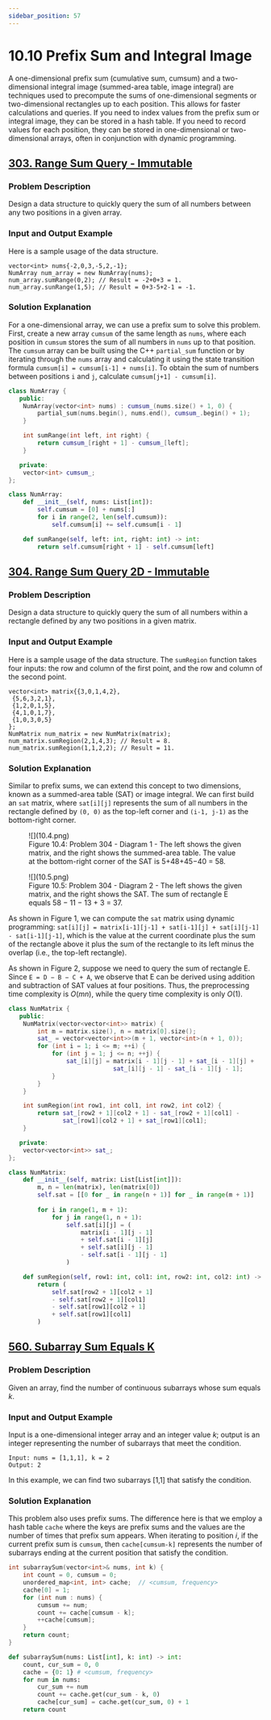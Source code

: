 ```yaml
---
sidebar_position: 57
---
```


# 10.10 Prefix Sum and Integral Image

A one-dimensional prefix sum (cumulative sum, cumsum) and a two-dimensional integral image (summed-area table, image integral) are techniques used to precompute the sums of one-dimensional segments or two-dimensional rectangles up to each position. This allows for faster calculations and queries. If you need to index values from the prefix sum or integral image, they can be stored in a hash table. If you need to record values for each position, they can be stored in one-dimensional or two-dimensional arrays, often in conjunction with dynamic programming.

## [303. Range Sum Query - Immutable](https://leetcode.com/problems/range-sum-query-immutable/)

### Problem Description

Design a data structure to quickly query the sum of all numbers between any two positions in a given array.

### Input and Output Example

Here is a sample usage of the data structure.

```
vector<int> nums{-2,0,3,-5,2,-1};
NumArray num_array = new NumArray(nums);
num_array.sumRange(0,2); // Result = -2+0+3 = 1.
num_array.sunRange(1,5); // Result = 0+3-5+2-1 = -1.
```

### Solution Explanation

For a one-dimensional array, we can use a prefix sum to solve this problem. First, create a new array `cumsum` of the same length as `nums`, where each position in `cumsum` stores the sum of all numbers in `nums` up to that position. The `cumsum` array can be built using the C++ `partial_sum` function or by iterating through the `nums` array and calculating it using the state transition formula `cumsum[i] = cumsum[i-1] + nums[i]`. To obtain the sum of numbers between positions `i` and `j`, calculate `cumsum[j+1] - cumsum[i]`.

<Tabs>
<TabItem value="cpp" label="C++">

```cpp
class NumArray {
   public:
    NumArray(vector<int> nums) : cumsum_(nums.size() + 1, 0) {
        partial_sum(nums.begin(), nums.end(), cumsum_.begin() + 1);
    }

    int sumRange(int left, int right) {
        return cumsum_[right + 1] - cumsum_[left];
    }

   private:
    vector<int> cumsum_;
};
```

</TabItem>
<TabItem value="py" label="Python">

```py
class NumArray:
    def __init__(self, nums: List[int]):
        self.cumsum = [0] + nums[:]
        for i in range(2, len(self.cumsum)):
            self.cumsum[i] += self.cumsum[i - 1]

    def sumRange(self, left: int, right: int) -> int:
        return self.cumsum[right + 1] - self.cumsum[left]
```

</TabItem>

</Tabs>

## [304. Range Sum Query 2D - Immutable](https://leetcode.com/problems/range-sum-query-2d-immutable/)

### Problem Description

Design a data structure to quickly query the sum of all numbers within a rectangle defined by any two positions in a given matrix.

### Input and Output Example

Here is a sample usage of the data structure. The `sumRegion` function takes four inputs: the row and column of the first point, and the row and column of the second point.

```
vector<int> matrix{{3,0,1,4,2},
 {5,6,3,2,1},
 {1,2,0,1,5},
 {4,1,0,1,7},
 {1,0,3,0,5}
};
NumMatrix num_matrix = new NumMatrix(matrix);
num_matrix.sumRegion(2,1,4,3); // Result = 8.
num_matrix.sumRegion(1,1,2,2); // Result = 11.
```

### Solution Explanation

Similar to prefix sums, we can extend this concept to two dimensions, known as a summed-area table (SAT) or image integral. We can first build an `sat` matrix, where `sat[i][j]` represents the sum of all numbers in the rectangle defined by `(0, 0)` as the top-left corner and `(i-1, j-1)` as the bottom-right corner.

<figure>
  <span style={{ display: 'block', width: '60%', margin: '0 auto' }}>
    ![](10.4.png)
  </span>
  <figcaption style={{ textAlign: 'center' }}>Figure 10.4: Problem 304 - Diagram 1 - The left shows the given matrix, and the right shows the summed-area table. The value at the bottom-right corner of the SAT is 5+48+45−40 = 58.</figcaption>
</figure>


<figure>
  <span style={{ display: 'block', width: '60%', margin: '0 auto' }}>
    ![](10.5.png)
  </span>
  <figcaption style={{ textAlign: 'center' }}>Figure 10.5: Problem 304 - Diagram 2 - The left shows the given matrix, and the right shows the SAT. The sum of rectangle E equals 58 − 11 − 13 + 3 = 37.</figcaption>
</figure>

As shown in Figure 1, we can compute the `sat` matrix using dynamic programming: `sat[i][j] = matrix[i-1][j-1] + sat[i-1][j] + sat[i][j-1] - sat[i-1][j-1]`, which is the value at the current coordinate plus the sum of the rectangle above it plus the sum of the rectangle to its left minus the overlap (i.e., the top-left rectangle).

As shown in Figure 2, suppose we need to query the sum of rectangle E. Since `E = D − B − C + A`, we observe that E can be derived using addition and subtraction of SAT values at four positions. Thus, the preprocessing time complexity is $O(mn)$, while the query time complexity is only $O(1)$.


<Tabs>
<TabItem value="cpp" label="C++">

```cpp
class NumMatrix {
   public:
    NumMatrix(vector<vector<int>> matrix) {
        int m = matrix.size(), n = matrix[0].size();
        sat_ = vector<vector<int>>(m + 1, vector<int>(n + 1, 0));
        for (int i = 1; i <= m; ++i) {
            for (int j = 1; j <= n; ++j) {
                sat_[i][j] = matrix[i - 1][j - 1] + sat_[i - 1][j] +
                             sat_[i][j - 1] - sat_[i - 1][j - 1];
            }
        }
    }

    int sumRegion(int row1, int col1, int row2, int col2) {
        return sat_[row2 + 1][col2 + 1] - sat_[row2 + 1][col1] -
               sat_[row1][col2 + 1] + sat_[row1][col1];
    }

   private:
    vector<vector<int>> sat_;
};
```

</TabItem>
<TabItem value="py" label="Python">

```py
class NumMatrix:
    def __init__(self, matrix: List[List[int]]):
        m, n = len(matrix), len(matrix[0])
        self.sat = [[0 for _ in range(n + 1)] for _ in range(m + 1)]
        
        for i in range(1, m + 1):
            for j in range(1, n + 1):
                self.sat[i][j] = (
                    matrix[i - 1][j - 1]
                    + self.sat[i - 1][j]
                    + self.sat[i][j - 1]
                    - self.sat[i - 1][j - 1]
                )

    def sumRegion(self, row1: int, col1: int, row2: int, col2: int) -> int:
        return (
            self.sat[row2 + 1][col2 + 1]
            - self.sat[row2 + 1][col1]
            - self.sat[row1][col2 + 1]
            + self.sat[row1][col1]
        )

```

</TabItem>

</Tabs>

## [560. Subarray Sum Equals K](https://leetcode.com/problems/subarray-sum-equals-k/)

### Problem Description

Given an array, find the number of continuous subarrays whose sum equals $k$.

### Input and Output Example

Input is a one-dimensional integer array and an integer value $k$; output is an integer representing the number of subarrays that meet the condition.

```
Input: nums = [1,1,1], k = 2
Output: 2
```

In this example, we can find two subarrays [1,1] that satisfy the condition.

### Solution Explanation

This problem also uses prefix sums. The difference here is that we employ a hash table `cache` where the keys are prefix sums and the values are the number of times that prefix sum appears. When iterating to position $i$, if the current prefix sum is `cumsum`, then `cache[cumsum-k]` represents the number of subarrays ending at the current position that satisfy the condition.

<Tabs>
<TabItem value="cpp" label="C++">

```cpp
int subarraySum(vector<int>& nums, int k) {
    int count = 0, cumsum = 0;
    unordered_map<int, int> cache;  // <cumsum, frequency>
    cache[0] = 1;
    for (int num : nums) {
        cumsum += num;
        count += cache[cumsum - k];
        ++cache[cumsum];
    }
    return count;
}
```

</TabItem>
<TabItem value="py" label="Python">

```py
def subarraySum(nums: List[int], k: int) -> int:
    count, cur_sum = 0, 0
    cache = {0: 1} # <cumsum, frequency>
    for num in nums:
        cur_sum += num
        count += cache.get(cur_sum - k, 0)
        cache[cur_sum] = cache.get(cur_sum, 0) + 1
    return count
```

</TabItem>

</Tabs>

